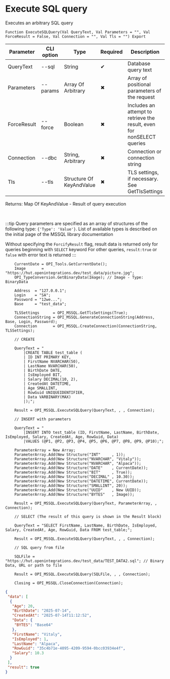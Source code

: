 ﻿---
sidebar_position: 4
description: Execute SQL query and other functions to work with MSSQL in the Open Integration Package, a free open-source integration library for 1C:Enterprise 8, OneScript and CLI
keywords: [1C, 1С, 1С:Enterprise, 1С:Enterprise 8.3, API, Integration, Services, Exchange, OneScript, CLI, MSSQL]
---


# Execute SQL query
 Executes an arbitrary SQL query



`Function ExecuteSQLQuery(Val QueryText, Val Parameters = "", Val ForceResult = False, Val Connection = "", Val Tls = "") Export`

  | Parameter | CLI option | Type | Required | Description |
  |-|-|-|-|-|
  | QueryText | --sql | String | &#x2714; | Database query text |
  | Parameters | --params | Array Of Arbitrary | &#x2716; | Array of positional parameters of the request |
  | ForceResult | --force | Boolean | &#x2716; | Includes an attempt to retrieve the result, even for nonSELECT queries |
  | Connection | --dbc | String, Arbitrary | &#x2716; | Connection or connection string |
  | Tls | --tls | Structure Of KeyAndValue | &#x2716; | TLS settings, if necessary. See GetTlsSettings |

  
  Returns:  Map Of KeyAndValue - Result of query execution

<br/>

:::tip
Query parameters are specified as an array of structures of the following type: `{'Type': 'Value'}`. List of available types is described on the initial page of the MSSQL library documentation

Without specifying the `ForcifyResult` flag, result data is returned only for queries beginning with `SELECT` keyword For other queries, `result:true` or `false` with error text is returned
:::
<br/>



```bsl title="1C:Enterprise/OneScript code example"
    CurrentDate = OPI_Tools.GetCurrentDate();
    Image       = "https://hut.openintegrations.dev/test_data/picture.jpg";
    OPI_TypeConversion.GetBinaryData(Image); // Image - Type: BinaryData

    Address  = "127.0.0.1";
    Login    = "SA";
    Password = "12we...";
    Base     = "test_data";

    TLSSettings      = OPI_MSSQL.GetTlsSettings(True);
    ConnectionString = OPI_MSSQL.GenerateConnectionString(Address, Base, Login, Password);
    Connection       = OPI_MSSQL.CreateConnection(ConnectionString, TLSSettings);

    // CREATE

    QueryText = "
        |CREATE TABLE test_table (
        | ID INT PRIMARY KEY,
        | FirstName NVARCHAR(50),
        | LastName NVARCHAR(50),
        | BirthDate DATE,
        | IsEmployed BIT,
        | Salary DECIMAL(10, 2),
        | CreatedAt DATETIME,
        | Age SMALLINT,
        | RowGuid UNIQUEIDENTIFIER,
        | Data VARBINARY(MAX)
        |);";

    Result = OPI_MSSQL.ExecuteSQLQuery(QueryText, , , Connection);

    // INSERT with parameters

    QueryText = "
        |INSERT INTO test_table (ID, FirstName, LastName, BirthDate, IsEmployed, Salary, CreatedAt, Age, RowGuid, Data)
        |VALUES (@P1, @P2, @P3, @P4, @P5, @P6, @P7, @P8, @P9, @P10);";

    ParameterArray = New Array;
    ParameterArray.Add(New Structure("INT"     , 1));
    ParameterArray.Add(New Structure("NVARCHAR", "Vitaly"));
    ParameterArray.Add(New Structure("NVARCHAR", "Alpaca"));
    ParameterArray.Add(New Structure("DATE"    , CurrentDate));
    ParameterArray.Add(New Structure("BIT"     , True));
    ParameterArray.Add(New Structure("DECIMAL" , 10.30));
    ParameterArray.Add(New Structure("DATETIME", CurrentDate));
    ParameterArray.Add(New Structure("SMALLINT", 20));
    ParameterArray.Add(New Structure("UUID"    , New UUID));
    ParameterArray.Add(New Structure("BYTES"   , Image));

    Result = OPI_MSSQL.ExecuteSQLQuery(QueryText, ParameterArray, , Connection);

    // SELECT (The result of this query is shown in the Result block)

    QueryText = "SELECT FirstName, LastName, BirthDate, IsEmployed, Salary, CreatedAt, Age, RowGuid, Data FROM test_table;";

    Result = OPI_MSSQL.ExecuteSQLQuery(QueryText, , , Connection);

    // SQL query from file

    SQLFile = "https://hut.openintegrations.dev/test_data/TEST_DATA2.sql"; // Binary Data, URL or path to file

    Result = OPI_MSSQL.ExecuteSQLQuery(SQLFile, , , Connection);

    Closing = OPI_MSSQL.CloseConnection(Connection);
```
 



```json title="Result"
{
 "data": [
  {
   "Age": 20,
   "BirthDate": "2025-07-14",
   "CreatedAt": "2025-07-14T11:12:52",
   "Data": {
    "BYTES": "Base64"
   },
   "FirstName": "Vitaly",
   "IsEmployed": 1,
   "LastName": "Alpaca",
   "RowGuid": "35c4b71e-4095-4209-9594-0bcc03934e4f",
   "Salary": 10.3
  }
 ],
 "result": true
}
```

